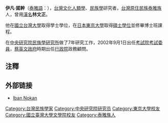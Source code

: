 '''伊凡·諾幹'''（[[泰雅語|泰雅語]]：{{lang|tay|'''Iban Nokan'''}}{{bd||||}}），[[台灣|台灣]][[文化人類學|文化人類學]]、[[民族學|民族學]]研究者，[[台灣原住民族|台灣原住民族]][[泰雅族|泰雅族]]人，曾用[[漢名|漢名]]'''林文正'''。

他在[[國立台灣大學|國立台灣大學]]取得學士學位，在[[日本|日本]][[東京大學|東京大學]]取得[[碩士學位|碩士學位]]並修畢博士班課程。

在[[中央研究院民族學研究所|中央研究院民族學研究所]]做了7年研究工作，2002年9月1日出任[[考試院|考試院]][[考試委員|考試委員]]，[[蔡英文政府|蔡英文政府]]時期出任[[行政院|行政院]]政務顧問。

==注釋==
{{Reflist}}

==外部链接==
* [https://web.archive.org/web/20070630081756/http://www.exam.gov.tw/english/profile/pd-01.htm Iban Nokan]

{{中華民國第十屆考試委員}}
[[Category:台灣民族學家|Category:台灣民族學家]]
[[Category:中央研究院研究员|Category:中央研究院研究员]]
[[Category:東京大學校友|Category:東京大學校友]]
[[Category:國立臺灣大學文學院校友|Category:國立臺灣大學文學院校友]]
[[Category:泰雅族人|Category:泰雅族人]]